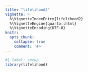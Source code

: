 ```yaml
---
title: "lifelihood2"
vignette: >
  %\VignetteIndexEntry{lifelihood2}
  %\VignetteEngine{quarto::html}
  %\VignetteEncoding{UTF-8}
knitr:
  opts_chunk:
    collapse: true
    comment: '#>'
---
```


```r
#| label: setup
library(lifelihood)
```
